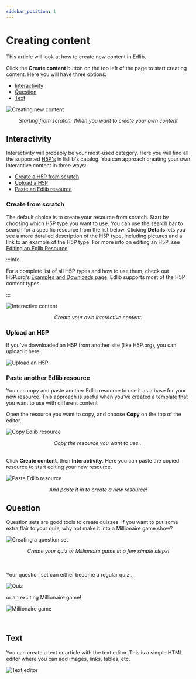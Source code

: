 ```yaml
---
sidebar_position: 1
---
```


# Creating content

This article will look at how to create new content in Edlib.

Click the **Create content** button on the top left of the page to start creating content. Here you will have three options:

<!-- no toc -->
- [Interactivity](#interactivity)
- [Question](#question)
- [Text](#text)

![Creating new content](../../../static/img/create-content-create-content.png)
<center><i> Starting from scratch: When you want to create your own content </i></center>


## Interactivity

Interactivity will probably be your most-used category. Here you will find all the supported [H5P's](https://docs.edlib.com/docs/product/features#h5p) in Edlib's catalog. 
You can approach creating your own interactive content in three ways:

<!-- no toc -->
- [Create a H5P from scratch](#create-from-scratch)
- [Upload a H5P](#upload-a-h5p)
- [Paste an Edlib resource](#paste-another-edlib-resource)

### Create from scratch

The default choice is to create your resource from scratch. Start by choosing which H5P type you want to use. You can use the search bar to search for a specific resource from the list below. Clicking **Details** lets you see a more detailed description of the H5P type, including pictures and a link to an example of the H5P type.
For more info on editing an H5P, see [Editing an Edlib Resource](editing-resource.mdx).

:::info

For a complete list of all H5P types and how to use them, check out H5P.org's [Examples and Downloads page](https://h5p.org/content-types-and-applications).
Edlib supports most of the H5P content types.

:::

![Interactive content](../../../static/img/create-content-interactivity.png)
<center><i>Create your own interactive content.</i></center>

### Upload an H5P

If you've downloaded an H5P from another site (like H5P.org), you can upload it here.

![Upload an H5P](../../../static/img/create-content-upload-H5P.png)


### Paste another Edlib resource 

You can copy and paste another Edlib resource to use it as a base for your new resource. This approach is useful when you've created a template that you want to use with different content

Open the resource you want to copy, and choose **Copy** on the top of the editor.

![Copy Edlib resource](../../../static/img/create-content-copy-H5P.png)
<center><i> Copy the resource you want to use… </i></center><br />

Click **Create content**, then **Interactivity**. Here you can paste the copied resource to start editing your new resource.

![Paste Edlib resource](../../../static/img/create-content-paste-H5P.png)
<center><i>And paste it in to create a new resource!</i></center>


## Question

Question sets are good tools to create quizzes. If you want to put some extra flair to your quiz, why not make it into a Millionaire game show?

![Creating a question set](../../../static/img/create-content-question.png)  
<center><i>Create your quiz or Millionaire game in a few simple steps! </i></center>
<br /><br />

Your question set can either become a regular quiz…

![Quiz](../../../static/img/create-content-quiz.png)<br />

or an exciting Millionaire game!

![Millionaire game](../../../static/img/create-content-millionaire.png)

<br />

## Text

You can create a text or article with the text editor. This is a simple HTML editor where you can add images, links, tables, etc.

![Text editor](../../../static/img/create-content-text.png)